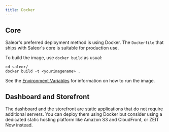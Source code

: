 ```yaml
---
title: Docker
---
```


## Core

Saleor's preferred deployment method is using Docker. The `Dockerfile` that ships with Saleor's core is suitable for production use.

To build the image, use `docker build` as usual:

```shell
cd saleor/
docker build -t <yourimagename> .
```

See the [Environment Variables](environment-variables.mdx) for information on how to run the image.

## Dashboard and Storefront

The dashboard and the storefront are static applications that do not require additional servers. You can deploy them using Docker but consider using a dedicated static hosting platform like Amazon S3 and CloudFront, or ZEIT Now instead.
